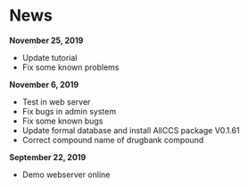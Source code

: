 # News {-}
**November 25, 2019** <br>

- Update tutorial
- Fix some known problems


**November 6, 2019** <br>

- Test in web server
- Fix bugs in admin system
- Fix some known bugs
- Update formal database and install AllCCS package V0.1.61
- Correct compound name of drugbank compound
<br>

**September 22, 2019** <br>

- Demo webserver online 
